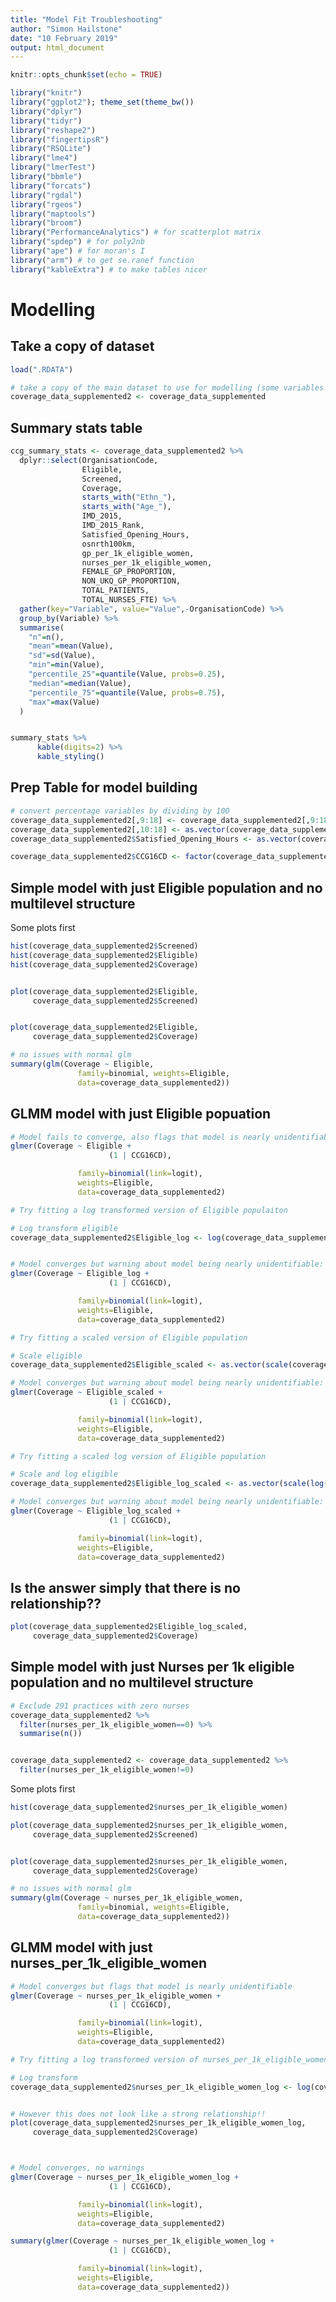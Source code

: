 ```yaml
---
title: "Model Fit Troubleshooting"
author: "Simon Hailstone"
date: "10 February 2019"
output: html_document
---
```


```r
knitr::opts_chunk$set(echo = TRUE)
```


```r
library("knitr")
library("ggplot2"); theme_set(theme_bw())
library("dplyr")
library("tidyr")
library("reshape2")
library("fingertipsR")
library("RSQLite")
library("lme4")
library("lmerTest")
library("bbmle")
library("forcats")
library("rgdal")
library("rgeos")
library("maptools")
library("broom")
library("PerformanceAnalytics") # for scatterplot matrix
library("spdep") # for poly2nb
library("ape") # for moran's I
library("arm") # to get se.ranef function
library("kableExtra") # to make tables nicer
```

# Modelling

## Take a copy of dataset

```r
load(".RDATA")

# take a copy of the main dataset to use for modelling (some variables will be altered)
coverage_data_supplemented2 <- coverage_data_supplemented

```


## Summary stats table

```r
ccg_summary_stats <- coverage_data_supplemented2 %>% 
  dplyr::select(OrganisationCode,
                Eligible,
                Screened,
                Coverage,
                starts_with("Ethn_"),
                starts_with("Age_"),
                IMD_2015,
                IMD_2015_Rank,
                Satisfied_Opening_Hours,
                osnrth100km,
                gp_per_1k_eligible_women,
                nurses_per_1k_eligible_women,
                FEMALE_GP_PROPORTION,
                NON_UKQ_GP_PROPORTION,
                TOTAL_PATIENTS,
                TOTAL_NURSES_FTE) %>%
  gather(key="Variable", value="Value",-OrganisationCode) %>% 
  group_by(Variable) %>% 
  summarise(
    "n"=n(),
    "mean"=mean(Value),
    "sd"=sd(Value),
    "min"=min(Value),
    "percentile_25"=quantile(Value, probs=0.25),
    "median"=median(Value),
    "percentile_75"=quantile(Value, probs=0.75),
    "max"=max(Value)
  )


summary_stats %>%
      kable(digits=2) %>%
      kable_styling()


```

## Prep Table for model building

```r
# convert percentage variables by dividing by 100
coverage_data_supplemented2[,9:18] <- coverage_data_supplemented2[,9:18]/100
coverage_data_supplemented2[,10:18] <- as.vector(coverage_data_supplemented2[,10:18])
coverage_data_supplemented2$Satisfied_Opening_Hours <- as.vector(coverage_data_supplemented2$Satisfied_Opening_Hours/100)

coverage_data_supplemented2$CCG16CD <- factor(coverage_data_supplemented2$CCG16CD)
```




## Simple model with just Eligible population and no multilevel structure

Some plots first

```r
hist(coverage_data_supplemented2$Screened)
hist(coverage_data_supplemented2$Eligible)
hist(coverage_data_supplemented2$Coverage)


plot(coverage_data_supplemented2$Eligible,
     coverage_data_supplemented2$Screened)


plot(coverage_data_supplemented2$Eligible,
     coverage_data_supplemented2$Coverage)

```



```r
# no issues with normal glm
summary(glm(Coverage ~ Eligible,
               family=binomial, weights=Eligible,
               data=coverage_data_supplemented2))

```


## GLMM model with just Eligible popuation

```r

# Model fails to converge, also flags that model is nearly unidentifiable
glmer(Coverage ~ Eligible +
                      (1 | CCG16CD),

               family=binomial(link=logit),
               weights=Eligible,
               data=coverage_data_supplemented2)

```


```r
# Try fitting a log transformed version of Eligible populaiton

# Log transform eligible
coverage_data_supplemented2$Eligible_log <- log(coverage_data_supplemented2$Eligible)


# Model converges but warning about model being nearly unidentifiable: ery large eigenvalue
glmer(Coverage ~ Eligible_log +
                      (1 | CCG16CD),

               family=binomial(link=logit),
               weights=Eligible,
               data=coverage_data_supplemented2)

```


```r
# Try fitting a scaled version of Eligible population

# Scale eligible
coverage_data_supplemented2$Eligible_scaled <- as.vector(scale(coverage_data_supplemented2$Eligible, center=T, scale=T))

# Model converges but warning about model being nearly unidentifiable: ery large eigenvalue
glmer(Coverage ~ Eligible_scaled +
                      (1 | CCG16CD),

               family=binomial(link=logit),
               weights=Eligible,
               data=coverage_data_supplemented2)

```

```r
# Try fitting a scaled log version of Eligible population

# Scale and log eligible
coverage_data_supplemented2$Eligible_log_scaled <- as.vector(scale(log(coverage_data_supplemented2$Eligible), center=T, scale=T))

# Model converges but warning about model being nearly unidentifiable: ery large eigenvalue
glmer(Coverage ~ Eligible_log_scaled +
                      (1 | CCG16CD),

               family=binomial(link=logit),
               weights=Eligible,
               data=coverage_data_supplemented2)

```

## Is the answer simply that there is no relationship??

```r
plot(coverage_data_supplemented2$Eligible_log_scaled,
     coverage_data_supplemented2$Coverage)

```



## Simple model with just Nurses per 1k eligible population and no multilevel structure

```r
# Exclude 291 practices with zero nurses
coverage_data_supplemented2 %>%
  filter(nurses_per_1k_eligible_women==0) %>% 
  summarise(n())


coverage_data_supplemented2 <- coverage_data_supplemented2 %>%
  filter(nurses_per_1k_eligible_women!=0)

```

Some plots first

```r
hist(coverage_data_supplemented2$nurses_per_1k_eligible_women)

plot(coverage_data_supplemented2$nurses_per_1k_eligible_women,
     coverage_data_supplemented2$Screened)


plot(coverage_data_supplemented2$nurses_per_1k_eligible_women,
     coverage_data_supplemented2$Coverage)

```



```r
# no issues with normal glm
summary(glm(Coverage ~ nurses_per_1k_eligible_women,
               family=binomial, weights=Eligible,
               data=coverage_data_supplemented2))

```


## GLMM model with just nurses_per_1k_eligible_women

```r

# Model converges but flags that model is nearly unidentifiable
glmer(Coverage ~ nurses_per_1k_eligible_women +
                      (1 | CCG16CD),

               family=binomial(link=logit),
               weights=Eligible,
               data=coverage_data_supplemented2)
```


```r
# Try fitting a log transformed version of nurses_per_1k_eligible_women

# Log transform
coverage_data_supplemented2$nurses_per_1k_eligible_women_log <- log(coverage_data_supplemented2$nurses_per_1k_eligible_women)


# However this does not look like a strong relationship!!
plot(coverage_data_supplemented2$nurses_per_1k_eligible_women_log,
     coverage_data_supplemented2$Coverage)



# Model converges, no warnings
glmer(Coverage ~ nurses_per_1k_eligible_women_log +
                      (1 | CCG16CD),

               family=binomial(link=logit),
               weights=Eligible,
               data=coverage_data_supplemented2)

summary(glmer(Coverage ~ nurses_per_1k_eligible_women_log +
                      (1 | CCG16CD),

               family=binomial(link=logit),
               weights=Eligible,
               data=coverage_data_supplemented2))



```

